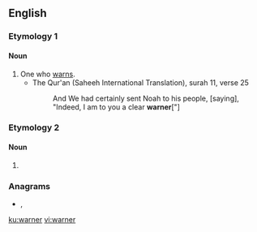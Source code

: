 {{also|Warner}}
==English==

===Etymology 1===
{{suffix|warn|er|lang=en}}

====Noun====
{{en-noun}}

# One who [[warn]]s.
#* The Qur'an (Saheeh International Translation), surah 11, verse 25
#*: And We had certainly sent Noah to his people, [saying], "Indeed, I am to you a clear '''warner'''["]

===Etymology 2===

====Noun====
{{en-noun}}

# {{obsolete form of|warrener|lang=en}}
#: {{rfquotek|Piers Plowman}}

===Anagrams===
* {{l|en|warren}}, {{l|en|Warren}}

[[ku:warner]]
[[vi:warner]]